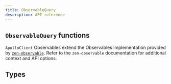 ```yaml
---
title: ObservableQuery
description: API reference
---
```


## `ObservableQuery` functions

`ApolloClient` Observables extend the Observables implementation provided by [`zen-observable`](https://github.com/zenparsing/zen-observable). Refer to the `zen-observable` documentation for additional context and API options.

<TypescriptApiBox name="ObservableQuery.variables" />
<TypescriptApiBox name="ObservableQuery.result" />
<FunctionDetails canonicalReference="@apollo/client!ObservableQuery#getCurrentResult:member(1)" />
<FunctionDetails canonicalReference="@apollo/client!ObservableQuery#refetch:member(1)" />
<FunctionDetails canonicalReference="@apollo/client!ObservableQuery#setOptions:member(1)" />
<FunctionDetails canonicalReference="@apollo/client!ObservableQuery#setVariables:member(1)" />
<FunctionDetails canonicalReference="@apollo/client!ObservableQuery#fetchMore:member(1)" />
<FunctionDetails canonicalReference="@apollo/client!ObservableQuery#updateQuery:member(1)" />
<FunctionDetails canonicalReference="@apollo/client!ObservableQuery#startPolling:member(1)" />
<FunctionDetails canonicalReference="@apollo/client!ObservableQuery#stopPolling:member(1)" />
<FunctionDetails canonicalReference="@apollo/client!ObservableQuery#subscribeToMore:member(1)" />


## Types

<TypescriptApiBox name="NetworkStatus" />
<InterfaceDetails canonicalReference="@apollo/client!ApolloQueryResult:interface" />
